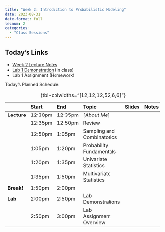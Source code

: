 ```yaml
---
title: "Week 2: Introduction to Probabilistic Modeling"
date: 2023-08-31
date-format: full
lecnum: 2
categories:
  - "Class Sessions"
---
```


::: {.callout-note}

# Today's Links

* <a class="icon-link" href="https://jfh.georgetown.domains/dsan5100/slides/W02/notes.html" target="_blank"><i class="bi bi-journals pe-1"></i>Week 2 Lecture Notes</a>
* <a class="icon-link" href="https://jfh.georgetown.domains/dsan5100/share-point/labs/lab-1/lab-1-demo.html" target="_blank"><i class="bi bi-laptop pe-1"></i>Lab 1 Demonstration</a> (In class)
* <a class="icon-link" href="https://jfh.georgetown.domains/dsan5100/share-point/labs/lab-1/lab-1-assignment.html" target="_blank"><i class="bi bi-laptop pe-1"></i>Lab 1 Assignment</a> (Homework)

:::

Today's Planned Schedule:

| | Start | End | Topic | Slides | Notes |
|:- |:- |:- |:- |:-:|:-:|
| **Lecture** | 12:30pm | 12:35pm | [*About Me*] | [<i class="bi bi-file-slides"></i>](about-slides.html){target="_blank"} | [<i class="bi bi-journals"></i>](about.qmd){target="_blank"} |
| | 12:35pm | 12:50pm | Review | <a href="https://jfh.georgetown.domains/dsan5100/slides/W02/presentation.html#/review" target="_blank"><i class="bi bi-file-slides"></i></a> | <a href="https://jfh.georgetown.domains/dsan5100/slides/W02/notes.html#review" target="_blank"><i class="bi bi-journals"></i></a> |
| | 12:50pm | 1:05pm | Sampling and Combinatorics | <a href="https://jfh.georgetown.domains/dsan5100/slides/W02/presentation.html#/sampling-and-combinatorics" target="_blank"><i class="bi bi-file-slides"></i></a> | <a href="https://jfh.georgetown.domains/dsan5100/slides/W02/notes.html#sampling-and-combinatorics" target="_blank"><i class="bi bi-journals"></i></a> |
| | 1:05pm | 1:20pm | Probability Fundamentals | <a href="https://jfh.georgetown.domains/dsan5100/slides/W02/presentation.html#/probability-fundamentals" target="_blank"><i class="bi bi-file-slides"></i></a> | <a href="https://jfh.georgetown.domains/dsan5100/slides/W02/notes.html#probability-fundamentals" target="_blank"><i class="bi bi-journals"></i></a> |
| | 1:20pm | 1:35pm | Univariate Statistics | <a href="https://jfh.georgetown.domains/dsan5100/slides/W02/presentation.html#/univariate-statistics" target="_blank"><i class="bi bi-file-slides"></i></a> | <a href="https://jfh.georgetown.domains/dsan5100/slides/W02/notes.html#univariate-statistics" target="_blank"><i class="bi bi-journals"></i></a> |
| | 1:35pm | 1:50pm | Multivariate Statistics | <a href="https://jfh.georgetown.domains/dsan5100/slides/W02/presentation.html#/multi-variable-statistics" target="_blank"><i class="bi bi-file-slides"></i></a> | <a href="https://jfh.georgetown.domains/dsan5100/slides/W02/notes.html#multi-variable-statistics" target="_blank"><i class="bi bi-journals"></i></a> |
| **Break!** | 1:50pm | 2:00pm | | | |
| **Lab** | 2:00pm | 2:50pm | Lab Demonstrations | <a href="https://jfh.georgetown.domains/dsan5000/slides-and-labs/_site/content/slides/demo-gu-domains-CLI/presentation.html#/coding-demonstration" target="_blank"><i class="bi bi-file-slides"></i></a> | <a href="https://jfh.georgetown.domains/dsan5000/slides-and-labs/_site/content/slides/demo-gu-domains-CLI/notes.html" target="_blank"><i class="bi bi-journals"></i></a> |
| | 2:50pm | 3:00pm | Lab Assignment Overview | <a href="https://jfh.georgetown.domains/dsan5000/slides-and-labs/_site/content/labs/code-demos/html-and-css/presentation.html#/html-and-css" target="_blank"><i class="bi bi-file-slides"></i></a> | <a href="https://jfh.georgetown.domains/dsan5000/slides-and-labs/_site/content/labs/code-demos/html-and-css/demo.html" target="_blank"><i class="bi bi-journals"></i></a> |

: {tbl-colwidths="[12,12,12,52,6,6]"} 
